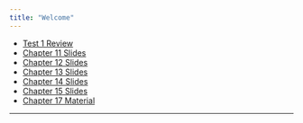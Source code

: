 ```yaml
---
title: "Welcome"
---
```




* [Test 1 Review](./Slides/ReviewTest1.html)
* [Chapter 11 Slides](./Slides/Chapter11.html) 
* [Chapter 12 Slides](./Slides/Chapter12.html)
* [Chapter 13 Slides](./Slides/Chapter13.html)
* [Chapter 14 Slides](./Slides/Chapter14a.html)
* [Chapter 15 Slides](./Slides/Chapter15a.html)
* [Chapter 17 Material](https://rstudio.cloud/project/235893)



* * *